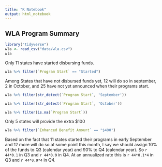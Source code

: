 ```yaml
---
title: "R Notebook"
output: html_notebook
---
```


## WLA Program Summary


```r
library("tidyverse")
wla <- read_csv("data/wla.csv")
wla
```

Only 11 states have started disbursing funds. 

```r
wla %>% filter(`Program Start` == "Started")
```
Among States that have not disbursed funds yet, 12 will do so in september, 2 in October, and 25 have not yet announced when their programs start. 
```r
wla %>% filter(str_detect(`Program Start`, 'September'))
```

```r
wla %>% filter(str_detect(`Program Start`, 'October'))
```

```r
wla %>% filter(is.na(`Program Start`)) 
```
Only 5 states will provide the extra $100

```r
wla %>% filter(`Enhanced Benefit Amount` == "$400")
```
Based on the fact that 11 states started their programs in early September and 12 more will do so at some point this month, I say we should assign 10% of the funds to Q3 (calendar year) and 90% to Q4 (calendar year). So `r 44*0.1` in Q3 and `r 44*0.9` in Q4. At an annualized rate this is `r 44*0.1*4` in Q3 and `r 44*0.9*4` in Q4. 
